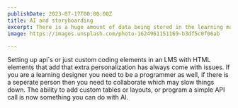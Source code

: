 ```yaml
---
publishDate: 2023-07-17T00:00:00Z
title: AI and storyboarding
excerpt: There is a huge amount of data being stored in the learning management system but what is useful and how do you find it is another story.
image: https://images.unsplash.com/photo-1624961151169-b3df5c0f06ab

---
```


Setting up api´s or just custom coding elements in an LMS with HTML elements that add that extra personalization has always come with issues. If you are a learning designer you need to be a programmer as well, if there is a seperate person then you need to collaborate which may slow things down. The ability to add custom tables or layouts, or program a simple API call is now something you can do with AI.